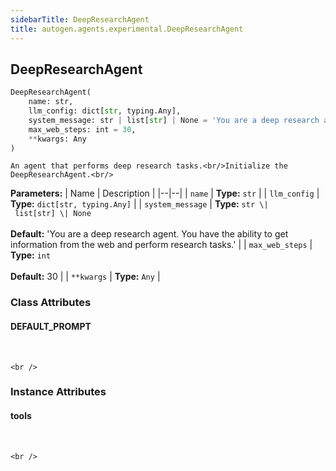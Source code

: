 ```yaml
---
sidebarTitle: DeepResearchAgent
title: autogen.agents.experimental.DeepResearchAgent
---
```

<h2 id="autogen.agents.experimental.DeepResearchAgent" class="doc doc-heading">
    <code class="doc-symbol doc-symbol-heading doc-symbol-class"></code>
    <span class="doc doc-object-name doc-class-name">DeepResearchAgent</span>
</h2>

```python
DeepResearchAgent(
    name: str,
    llm_config: dict[str, typing.Any],
    system_message: str | list[str] | None = 'You are a deep research agent. You have the ability to get information from the web and perform research tasks.',
    max_web_steps: int = 30,
    **kwargs: Any
)
```

    An agent that performs deep research tasks.<br/>Initialize the DeepResearchAgent.<br/>

<b>Parameters:</b>
| Name | Description |
|--|--|
| `name` | **Type:** `str` |
| `llm_config` | **Type:** `dict[str, typing.Any]` |
| `system_message` | **Type:** `str \| list[str] \| None`<br/><br/>**Default:** 'You are a deep research agent. You have the ability to get information from the web and perform research tasks.' |
| `max_web_steps` | **Type:** `int`<br/><br/>**Default:** 30 |
| `**kwargs` | **Type:** `Any` |

### Class Attributes

<code class="doc-symbol doc-symbol-heading doc-symbol-attribute"></code>
#### DEFAULT_PROMPT
<br />

    <br />

### Instance Attributes

<code class="doc-symbol doc-symbol-heading doc-symbol-attribute"></code>
#### tools
<br />

    <br />